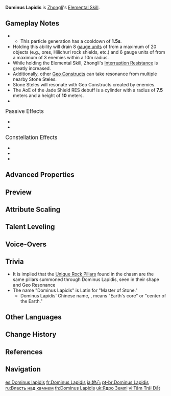{{Talent Infobox
|image         = Talent Dominus Lapidis.png
|character     = Zhongli
|type          = Elemental Skill
|info          = Every mountain, rock and inch of land is filled with the power of Geo, but those who can wield such powers freely are few and far between.<br /><br />'''Press'''<br />Commands the power of earth to create a Stone Stele.<br /><br />'''Hold'''<br />Causes nearby Geo energy to explode, causing the following effects:<ul><li>If their maximum number hasn't been reached, creates a Stone Stele.</li><li>Creates a shield of jade. The shield's DMG Absorption scales based on Zhongli's Max HP.</li><li>Deals {{Color|AoE Geo DMG}}.</li><li>If there are nearby targets with the {{Color|Geo element}}, it will drain a large amount of {{Color|Geo element}} from a maximum of 2 such targets. This effect does not cause DMG.</li></ul><br />'''Stone Stele'''<br />When created, deals {{Color|AoE Geo DMG}}.<br />Additionally, it will intermittently resonate with other nearby {{Color|[[Geo Construct|Geo construct]]s}}, dealing {{Color|Geo DMG}} to surrounding opponents.<br />The Stone Stele is considered a {{Color|Geo construct}} that can both be climbed and used to block attacks.<br />Only one Stele created by Zhongli himself may initially exist at any one time.<br /><br />'''Jade Shield'''<br />Possesses 150% DMG Absorption against all Elemental and Physical DMG.<br />Characters protected by the Jade Shield will decrease the Elemental RES and Physical RES of opponents in a small AoE by 20%. This effect cannot be stacked.
|scale_att1    = Max HP
|scale_att2    = ATK
|utility1      = Shield
|utility2      = Geo Construct
|utility3      = Interruption Resistance
|utility4      = Anemo RES Reduction
|utility5      = Cryo RES Reduction
|utility6      = Dendro RES Reduction
|utility7      = Electro RES Reduction
|utility8      = Geo RES Reduction
|utility9      = Hydro RES Reduction
|utility10     = Pyro RES Reduction
|utility11     = Physical RES Reduction
|utility12     = Universal RES Reduction
|utility13     = AoE
|particles     = 0.5/2s
|particlesHold = 0
|CD            = 4s
|CDHold        = 12s
|duration      = Shield: 20s<br />Stele: 30s
|attr1         = Stone Stele DMG
|value1        = 16–38%
|attr2         = Resonance DMG
|value2        = 32–76%
|attr3         = Hold DMG
|value3        = 80–190%
|attr4         = Shield Base Absorption
|value4        = 1232–3893
|attr5         = Additional Shield Absorption
|value5        = 12.8%-30.4% Max HP
}}
{{Description|A true master of stone may carve jade and shape gold.}}
'''Dominus Lapidis''' is [[Zhongli]]'s [[Elemental Skill]].

==Gameplay Notes==
* {{TalentNote|particles|any DMG dealt by this skill|0.5}}
** This particle generation has a cooldown of '''1.5s'''.
* Holding this ability will drain 8 [[Elemental Gauge Theory|gauge units]] of {{Geo}} from a maximum of 20 objects (e.g., ores, Hilichurl rock shields, etc.) and 6 gauge units of {{Geo}} from a maximum of 3 enemies within a 10m radius.
* While holding the Elemental Skill, Zhongli's [[Interruption Resistance]] is greatly increased.
* Additionally, other [[Geo Constructs]] can take resonance from multiple nearby Stone Steles.
* Stone Steles will resonate with Geo Constructs created by enemies.
* The AoE of the Jade Shield RES debuff is a cylinder with a radius of '''7.5''' meters and a height of '''10''' meters.
*{{TalentNote|character=Zhongli|snapshot|Stone Stele's AoE DMG and Resonance DMG}}

;<big>Passive Effects</big>
*{{TalentNote|character=Zhongli|talent=Dominus Lapidis|ascension|1|Resonant Waves|increases the [[Shield Strength]] of characters with the Jade Shield by 5% every time the Jade Shield takes damage, up to a maximum of 25% increased Shield Strength. This lasts until the Jade Shield disappears.}}
*{{TalentNote|character=Zhongli|talent=Dominus Lapidis|ascension|2|Dominance of Earth|increases the damage from holding Dominus Lapidis, creating a Stone Stele, and Stone Stele resonance by 1.9% of Zhongli's Max HP.}}

;<big>Constellation Effects</big>
*{{TalentNote|constellation|1|Rock, the Backbone of Earth}}
*{{TalentNote|constellation|3|Jade, Shimmering through Darkness}}
*{{TalentNote|constellation|6|Chrysos, Bounty of Dominator}}

==Advanced Properties==
{{Advanced Properties
|title   = Stone Stele DMG
|gu      = 2U
|icdtag  = Elemental Skill
|icdtype = 2.5s/3 Hits
|poise   = 200
|impulse = 4
|blunt   = 1

|title2   = Hold DMG
|gu2      = 1U
|icdtag2  = Elemental Skill
|icdtype2 = 2.5s/3 Hits
|poise2   = 142.9
|impulse2 = 4
|blunt2   = 1

|title3   = Resonance DMG
|gu3      = 1U
|icdtag3  = Elemental Skill
|icdtype3 = 2.5s/3 Hits
|poise3   = 0
|impulse3 = 1
|blunt3   = 1
}}

==Preview==
{{Preview
|file1=Dominus Lapidis Press Preview
|caption1=Press

|file2=Dominus Lapidis Hold Preview
|caption2=Hold

|file3=Dominus Lapidis Resonance Preview
|caption3=Maximum range of Geo Resonance
}}
{{Clr}}

==Attribute Scaling==
{{Talent Scaling
|talentType=Elemental Skill
|levels=14
|order=stonesteleresonancedmg,presscd,holddmg,shieldbaseabsorption,additionalshieldabsorption,shieldduration,cd(hold)
|titles=Stone Stele/Resonance DMG (%),Press CD,Hold DMG (%),Shield Base Absorption,Additional Shield Absorption (% Max HP),Shield Duration,CD (hold)
|stonesteleresonancedmg_1=16/32
|stonesteleresonancedmg_2=17.2/34.4
|stonesteleresonancedmg_3=18.4/36.8
|stonesteleresonancedmg_4=20.0/40.0
|stonesteleresonancedmg_5=21.2/42.4
|stonesteleresonancedmg_6=22.4/44.8
|stonesteleresonancedmg_7=24.0/48.0
|stonesteleresonancedmg_8=25.6/51.2
|stonesteleresonancedmg_9=27.2/54.4
|stonesteleresonancedmg_10=28.8/57.6
|stonesteleresonancedmg_11=30.4/60.8
|stonesteleresonancedmg_12=32/64
|stonesteleresonancedmg_13=34/68
|stonesteleresonancedmg_14=36/72
|presscd=4s
|holddmg_1=80
|holddmg_2=86
|holddmg_3=92
|holddmg_4=100
|holddmg_5=106
|holddmg_6=112
|holddmg_7=120
|holddmg_8=128
|holddmg_9=136
|holddmg_10=144
|holddmg_11=152
|holddmg_12=160
|holddmg_13=170
|holddmg_14=180
|shieldbaseabsorption_1=1232
|shieldbaseabsorption_2=1355
|shieldbaseabsorption_3=1489
|shieldbaseabsorption_4=1633
|shieldbaseabsorption_5=1787
|shieldbaseabsorption_6=1951
|shieldbaseabsorption_7=2126
|shieldbaseabsorption_8=2310
|shieldbaseabsorption_9=2506
|shieldbaseabsorption_10=2711
|shieldbaseabsorption_11=2927
|shieldbaseabsorption_12=3153
|shieldbaseabsorption_13=3389
|shieldbaseabsorption_14=3636
|additionalshieldabsorption_1=12.80
|additionalshieldabsorption_2=13.76
|additionalshieldabsorption_3=14.72
|additionalshieldabsorption_4=16.00
|additionalshieldabsorption_5=16.96
|additionalshieldabsorption_6=17.92
|additionalshieldabsorption_7=19.20
|additionalshieldabsorption_8=20.48
|additionalshieldabsorption_9=21.76
|additionalshieldabsorption_10=23.04
|additionalshieldabsorption_11=24.32
|additionalshieldabsorption_12=25.60
|additionalshieldabsorption_13=27.20
|additionalshieldabsorption_14=28.80
|shieldduration=20s
|cd(hold)=12s
}}

==Talent Leveling==
{{Talent Upgrade|Zhongli}}

==Voice-Overs==
{{Talent VO}}

==Trivia==
* It is implied that the [[Unique Rock Pillar|Unique Rock Pillars]] found in the chasm are the same pillars summoned through Dominus Lapidis, seen in their shape and Geo Resonance
*The name "Dominus Lapidis" is Latin for "Master of Stone."
**Dominus Lapidis' Chinese name, {{zh|地心|rm=Dìxīn}}, means "Earth's core" or "center of the Earth."

==Other Languages==
{{Other Languages
|en      = Dominus Lapidis
|zhs     = 地心
|zhs_rm  = Dìxīn
|zh_tl   = Earth's Core
|zht     = 地心
|zht_rm  = Dìxīn
|zh_note = More literally, "Earth's Heart."
|ja      = 地心
|ja_rm   = Chishin
|ja_tl   = Earth's Core
|ko      = 지핵
|ko_rm   = Jihaek
|ko_tl   = Earth's Core
|es      = Dominus lapidis
|fr      = Dominus Lapidis
|ru      = Власть над камнем
|ru_tl   = Power over the stone
|th      = Dominus Lapidis
|vi      = {{tt|Tâm|心}} Trái Đất
|vi_tl   = Earth's Core
|vi_note = Earth as the third planet in the Solar System (rather than an abstract concept in traditional philosophies).
|de      = Dominus Lapidis
|id      = Dominus Lapidis
|pt      = Dominus Lapidis
|tr      = Taşların Efendisi
|tr_tl   = 
|it      = Dominus lapidis
}}

==Change History==
{{Change History|1.1}}

==References==
{{Reflist}}

==Navigation==
{{Talent Navbox|Zhongli}}

[[es:Dominus lapidis]]
[[fr:Dominus Lapidis]]
[[ja:地心]]
[[pt-br:Dominus Lapidis]]
[[ru:Власть над камнем]]
[[th:Dominus Lapidis]]
[[uk:Ядро Землі]]
[[vi:Tâm Trái Đất]]